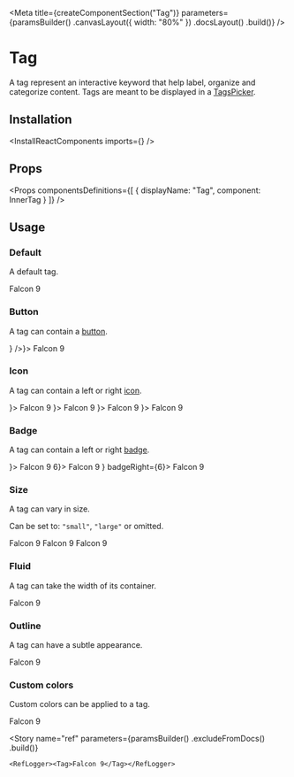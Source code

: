 
<Meta
    title={createComponentSection("Tag")}
    parameters={paramsBuilder()
        .canvasLayout({ width: "80%" })
        .docsLayout(<ReactComponentsLayout sourcePath="/packages/react-components/src/tag/src" />)
        .build()}
/>

# Tag

A tag represent an interactive keyword that help label, organize and categorize content. Tags are meant to be displayed in a [TagsPicker](?path=/story/components-tagspicker--default-story).

## Installation

<InstallReactComponents imports={<Imports />} />

## Props

<Props
    componentsDefinitions={[
        { displayName: "Tag", component: InnerTag }
    ]}
/>

## Usage

### Default

A default tag.

<Preview>
    <Story name="default">
        <Tag>Falcon 9</Tag>
    </Story>
</Preview>

### Button

A tag can contain a [button](?path=/docs/components-button--default-story).

<Preview>
    <Story name="button">
        <Tag button={<Button iconLeft={<CrossIcon />} />}>
            Falcon 9
        </Tag>
    </Story>
</Preview>

### Icon

A tag can contain a left or right [icon](?path=/docs/materials-icons--page).

<Preview>
    <Story name="icon">
        <Stack>
            <Tag iconLeft={<CheckCircleIcon />}>
                Falcon 9
            </Tag>
            <Tag iconRight={<CheckIcon />}>
                Falcon 9
            </Tag>
            <Tag iconLeft={<IconGroup><WarningIcon /><InfoIcon /></IconGroup>}>
                Falcon 9
            </Tag>
            <Tag iconRight={<IconGroup><WarningIcon /><InfoIcon /></IconGroup>}>
                Falcon 9
            </Tag>
        </Stack>
    </Story>
</Preview>

### Badge

A tag can contain a left or right [badge](?path=/docs/components-badge--default-story).

<Preview>
    <Story name="badge">
        <Stack>
            <Tag badgeLeft={<Badge variant="dot" className="bg-primary-500" />}>
                Falcon 9
            </Tag>
            <Tag badgeRight={<Badge>6</Badge>}>
                Falcon 9
            </Tag>
            <Tag badgeLeft={<Badge variant="dot" className="bg-primary-500" />} badgeRight={<Badge>6</Badge>}>
                Falcon 9
            </Tag>
        </Stack>
    </Story>
</Preview>

### Size

A tag can vary in size.

Can be set to: `"small"`, `"large"` or omitted.

<Preview>
    <Story name="size">
        <Stack align="end">
            <Tag size="small">Falcon 9</Tag>
            <Tag>Falcon 9</Tag>
            <Tag size="large">Falcon 9</Tag>
        </Stack>
    </Story>
</Preview>

### Fluid

A tag can take the width of its container.

<Preview>
    <Story name="fluid">
        <Tag fluid>Falcon 9</Tag>
    </Story>
</Preview>

### Outline

A tag can have a subtle appearance.

<Preview>
    <Story name="outline">
        <Tag variant="outline">Falcon 9</Tag>
    </Story>
</Preview>

### Custom colors

Custom colors can be applied to a tag.

<Preview>
    <Story name="custom-color">
        <Tag
            style={{
                backgroundColor: "#FFF6E7",
                color: "var(--marine-500)",
                border: "1px solid #FEE9C3"
            }}
        >
            Falcon 9
        </Tag>
    </Story>
</Preview>

<Story
    name="ref"
    parameters={paramsBuilder()
        .excludeFromDocs()
        .build()}
>
    <RefLogger><Tag>Falcon 9</Tag></RefLogger>
</Story>



